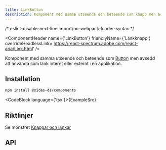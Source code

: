 ```yaml
---
title: LinkButton
description: Komponent med samma utseende och beteende som knapp men avsedd att använda som länk internt eller externt i en applikation.
---
```


/* eslint-disable-next-line import/no-webpack-loader-syntax */

<ComponentHeader
  name={'LinkButton'}
  friendlyName={'Länkknapp'}
  overrideHeadlessLink='https://react-spectrum.adobe.com/react-aria/Link.html'
/>

Komponent med samma utseende och beteende som [Button](/components/button) men avsedd att använda som länk internt eller externt i en applikation.

<div
  className={'card'}
  style={{ display: 'flex', flexDirection: 'row', gap: '1rem' }}
>
  <Example />
</div>

## Installation

```bash npm2yarn
npm install @midas-ds/components
```

<CodeBlock language={'tsx'}>{ExampleSrc}</CodeBlock>
<div
  className={'card'}
  style={{ display: 'flex', flexDirection: 'row', gap: '1rem' }}
>
  <Example />
</div>

## Riktlinjer

Se mönstret [Knappar och länkar](/design-patterns/buttons-and-links)

## API

<PropTable name='LinkButton' />
